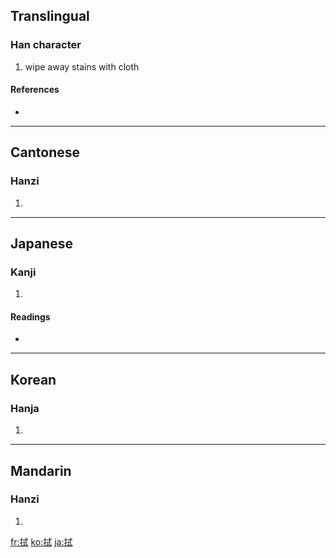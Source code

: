 ==Translingual==

===Han character===
{{Han char|rn=64|rad=手|as=06|sn=9|four=5304<sub>0</sub>|canj=手戈心一 (QIPM)}}

# wipe away stains with cloth

====References====
* {{Han ref|kx=0427.200|dkj=11989|dj=0776.170|hdz=31865.030|uh=62ED|ud=25325|bh=ABF8|bd=44024}}

----

==Cantonese==

===Hanzi===
{{yue-hanzi|jyut=|y=sik1}}

# {{defn|Cantonese}}

----

==Japanese==

===Kanji===
{{ja-kanji|grade=|rs=手06}}

# {{defn|Japanese}}

====Readings====
* {{ja-readings|on=[[しき]] (shiki), [[しょく]] (shoku)|kun=[[ぬぐう]] (nuguu), [[ふく]] (fuku)}}

----

==Korean==

===Hanja===
{{ko-hanja|hangeul=식|eumhun=|rv=sik|mr=sik|y=sik}}

# {{defn|Korean}}

----

==Mandarin==

===Hanzi===
{{cmn-hanzi|pin=[[jiá]] ([[jia2]]), [[shì]] ([[shi4]])|wg=chia<sup>2</sup>, shih<sup>4</sup>}}

# {{defn|Mandarin}}

[[fr:拭]]
[[ko:拭]]
[[ja:拭]]